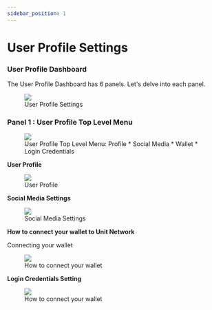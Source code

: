 ```yaml
---
sidebar_position: 1
---
```


# User Profile Settings

### User Profile Dashboard

The User Profile Dashboard has 6 panels. Let's delve into each panel.

<figure>
  <img
    src={
      require("@site/static/img/user-profile/user-profile-settings-1.webp")
        .default
    }
  />
  <figcaption>User Profile Settings</figcaption>
</figure>

### Panel 1 : User Profile Top Level Menu

<figure>
  <img
    src={
      require("@site/static/img/user-profile/user-profile-settings-2.webp")
        .default
    }
  />
  <figcaption>
    User Profile Top Level Menu: Profile * Social Media * Wallet * Login
    Credentials
  </figcaption>
</figure>

**User Profile**

<figure>
  <img
    src={
      require("@site/static/img/user-profile/user-profile-settings-3.webp")
        .default
    }
  />
  <figcaption>User Profile</figcaption>
</figure>

**Social Media Settings**

<figure>
  <img
    src={
      require("@site/static/img/user-profile/user-profile-settings-4.webp")
        .default
    }
  />
  <figcaption>Social Media Settings</figcaption>
</figure>

**How to connect your wallet to Unit Network**

Connecting your wallet

<figure>
  <img
    src={
      require("@site/static/img/user-profile/user-profile-settings-5.webp")
        .default
    }
  />
  <figcaption>How to connect your wallet</figcaption>
</figure>

**Login Credentials Setting**

<figure>
  <img
    src={
      require("@site/static/img/user-profile/user-profile-settings-6.webp")
        .default
    }
  />
  <figcaption>How to connect your wallet</figcaption>
</figure>
